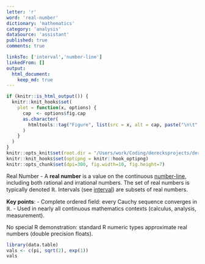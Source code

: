 ```yaml
---
letter: 'r'
word: 'real-number'
dictionary: 'mathematics'
category: 'analysis'
dataSource: 'assistant'
published: true
comments: true

linksTo: ['interval','number-line']
linkedFrom: []
output:
  html_document:
    keep_md: true
---
```


```r
if (knitr::is_html_output()) {
  knitr::knit_hooks$set(
    plot = function(x, options) {
      cap  <- options$fig.cap
      as.character(
        htmltools::tag("Figure", list(src = x, alt = cap, paste("\n\t", cap, "\n", sep="")))
      )
    }
  )
}
knitr::opts_knit$set(root.dir = "/Users/work/Coding/derecksprojects/derecksnotes.com-playground/derecksnotes.com/client/src/app/dictionaries/mathematics/definitions")
knitr::knit_hooks$set(optipng = knitr::hook_optipng)
knitr::opts_chunk$set(dpi=300, fig.width=10, fig.height=7)
```

<a id="real-number">Real Number</a> - A **real number** is a value on the continuous [number-line](#number-line), including both rational and irrational numbers. The set of real numbers is typically denoted $\mathbb{R}$. Intervals (see [interval](#interval)) are subsets of real numbers.

**Key points**:
- Complete ordered field: every Cauchy sequence converges in $\mathbb{R}$.
- Used in nearly all continuous mathematics contexts (calculus, analysis, measurement).

No special R demonstration: standard R numeric types approximate real numbers (double precision floats).

```r
library(data.table)
vals <- c(pi, sqrt(2), exp(1))
vals
```
